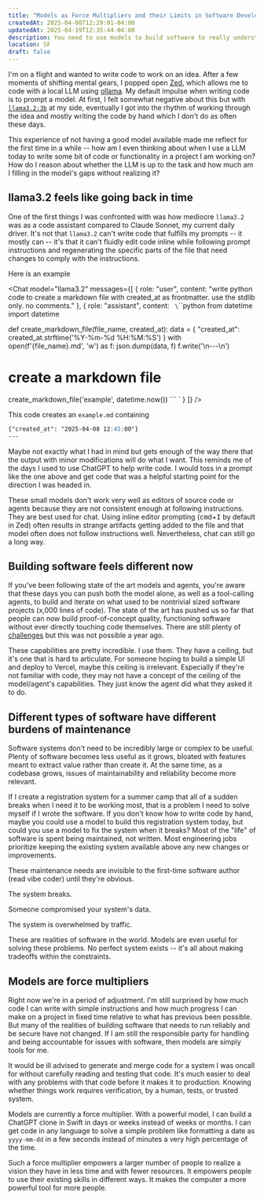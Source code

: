 ```yaml
---
title: "Models as Force Multipliers and their Limits in Software Development"
createdAt: 2025-04-08T12:29:01-04:00
updatedAt: 2025-04-19T12:35:44-04:00
description: You need to use models to build software to really understand their limits
location: SF
draft: false
---
```



I'm on a flight and wanted to write code to work on an idea.
After a few moments of shifting mental gears, I popped open [Zed](https://zed.dev/), which allows me to code with a local LLM using [ollama](https://ollama.com/).
My default impulse when writing code is to prompt a model.
At first, I felt somewhat negative about this but with [`llama3.2:3b`](https://ollama.com/library/llama3.2:3b) at my side, eventually I got into the rhythm of working through the idea and mostly writing the code by hand which I don't do as often these days.

This experience of not having a good model available made me reflect for the first time in a while -- how am I even thinking about when I use a LLM today to write some bit of code or functionality in a project I am working on?
How do I reason about whether the LLM is up to the task and how much am I filling in the model's gaps without realizing it?

## llama3.2 feels like going back in time

One of the first things I was confronted with was how mediocre `llama3.2` was as a code assistant compared to Claude Sonnet, my current daily driver.
It's not that `llama3.2` can't write code that fulfills my prompts -- it mostly can -- it's that it can't fluidly edit code inline while following prompt instructions and regenerating the specific parts of the file that need changes to comply with the instructions.

Here is an example

<Chat
  model="llama3.2"
  messages={[
    {
      role: "user",
      content: "write python code to create a markdown file with created_at as frontmatter. use the stdlib only. no comments."
    },
    {
        role: "assistant",
        content: `
\`\`\`python
from datetime import datetime

def create_markdown_file(file_name, created_at):
    data = {
        "created_at": created_at.strftime('%Y-%m-%d %H:%M:%S')
    }
    with open(f'{file_name}.md', 'w') as f:
        json.dump(data, f)
        f.write('\\n---\\n')

# create a markdown file
create_markdown_file('example', datetime.now())
\`\`\`
`
    }
  ]}
/>

This code creates an `example.md` containing

```md
{"created_at": "2025-04-08 12:45:00"}
---
```
Maybe not exactly what I had in mind but gets enough of the way there that the output with minor modifications will do what I want.
This reminds me of the days I used to use ChatGPT to help write code.
I would toss in a prompt like the one above and get code that was a helpful starting point for the direction I was headed in.

These small models don't work very well as editors of source code or agents because they are not consistent enough at following instructions.
They are best used for chat.
Using inline editor prompting (<kbd>cmd</kbd>+<kbd>I</kbd> by default in Zed) often results in strange artifacts getting added to the file and that model often does not follow instructions well.
Nevertheless, chat can still go a long way.

## Building software feels different now

If you've been following state of the art models and agents, you're aware that these days you can push both the model alone, as well as a tool-calling agents, to build and iterate on what used to be nontrivial sized software projects (x,000 lines of code).
The state of the art has pushed us so far that people can now build proof-of-concept quality, functioning software without ever directly touching code themselves.
There are still plenty of [challenges](https://www.danielcorin.com/posts/2025/vibe-coding/) but this was not possible a year ago.

These capabilities are pretty incredible.
I use them.
They have a ceiling, but it's one that is hard to articulate.
For someone hoping to build a simple UI and deploy to Vercel, maybe this ceiling is irrelevant.
Especially if they're not familiar with code, they may not have a concept of the ceiling of the model/agent's capabilities.
They just know the agent did what they asked it to do.

## Different types of software have different burdens of maintenance

Software systems don't need to be incredibly large or complex to be useful.
Plenty of software becomes less useful as it grows, bloated with features meant to extract value rather than create it.
At the same time, as a codebase grows, issues of maintainability and reliability become more relevant.

If I create a registration system for a summer camp that all of a sudden breaks when I need it to be working most, that is a problem I need to solve myself if I wrote the software.
If you don't know how to write code by hand, maybe you could use a model to build this registration system today, but could you use a model to fix the system when it breaks?
Most of the "life" of software is spent being maintained, not written.
Most engineering jobs prioritize keeping the existing system available above any new changes or improvements.

These maintenance needs are invisible to the first-time software author (read vibe coder) until they're obvious.

The system breaks.

Someone compromised your system's data.

The system is overwhelmed by traffic.

These are realities of software in the world.
Models are even useful for solving these problems.
No perfect system exists -- it's all about making tradeoffs within the constraints.

## Models are force multipliers

Right now we're in a period of adjustment.
I'm still surprised by how much code I can write with simple instructions and how much progress I can make on a project in fixed time relative to what has previous been possible.
But many of the realities of building software that needs to run reliably and be secure have not changed.
If I am still the responsible party for handling and being accountable for issues with software, then models are simply tools for me.

It would be ill advised to generate and merge code for a system I was oncall for without carefully reading and testing that code.
It's much easier to deal with any problems with that code before it makes it to production.
Knowing whether things work requires verification, by a human, tests, or trusted system.

Models are currently a force multiplier.
With a powerful model, I can build a ChatGPT clone in Swift in days or weeks instead of weeks or months.
I can get code in any language to solve a simple problem like formatting a date as `yyyy-mm-dd` in a few seconds instead of minutes a very high percentage of the time.

Such a force multiplier empowers a larger number of people to realize a vision they have in less time and with fewer resources.
It empowers people to use their existing skills in different ways.
It makes the computer a more powerful tool for more people.
